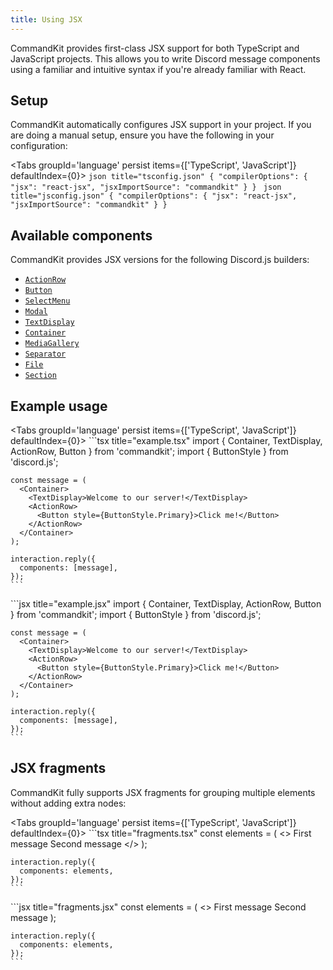 ```yaml
---
title: Using JSX
---
```



CommandKit provides first-class JSX support for both TypeScript and
JavaScript projects. This allows you to write Discord message
components using a familiar and intuitive syntax if you're already
familiar with React.

## Setup

CommandKit automatically configures JSX support in your project. If
you are doing a manual setup, ensure you have the following in your
configuration:

<Tabs groupId='language' persist items={['TypeScript', 'JavaScript']} defaultIndex={0}>
  <Tab value="TypeScript">
    ```json title="tsconfig.json"
    {
      "compilerOptions": {
        "jsx": "react-jsx",
        "jsxImportSource": "commandkit"
      }
    }
    ```
  </Tab>
  <Tab value="JavaScript">
    ```json title="jsconfig.json"
    {
      "compilerOptions": {
        "jsx": "react-jsx",
        "jsxImportSource": "commandkit"
      }
    }
    ```
  </Tab>
</Tabs>

## Available components

CommandKit provides JSX versions for the following Discord.js
builders:

- [`ActionRow`](./02-discord-components-v1/01-action-row.mdx)
- [`Button`](./02-discord-components-v1/02-button.mdx)
- [`SelectMenu`](./02-discord-components-v1/03-select-menu.mdx)
- [`Modal`](./02-discord-components-v1/04-modal.mdx)
- [`TextDisplay`](./03-discord-components-v2/01-text-display.mdx)
- [`Container`](./03-discord-components-v2/02-container.mdx)
- [`MediaGallery`](./03-discord-components-v2/03-media-gallery.mdx)
- [`Separator`](./03-discord-components-v2/04-separator.mdx)
- [`File`](./03-discord-components-v2/05-file.mdx)
- [`Section`](./03-discord-components-v2/06-section.mdx)

## Example usage

<Tabs groupId='language' persist items={['TypeScript', 'JavaScript']} defaultIndex={0}>
  <Tab value="TypeScript">
    ```tsx title="example.tsx"
    import { Container, TextDisplay, ActionRow, Button } from 'commandkit';
    import { ButtonStyle } from 'discord.js';

    const message = (
      <Container>
        <TextDisplay>Welcome to our server!</TextDisplay>
        <ActionRow>
          <Button style={ButtonStyle.Primary}>Click me!</Button>
        </ActionRow>
      </Container>
    );

    interaction.reply({
      components: [message],
    });
    ```

  </Tab>
  <Tab value="JavaScript">
    ```jsx title="example.jsx"
    import { Container, TextDisplay, ActionRow, Button } from 'commandkit';
    import { ButtonStyle } from 'discord.js';

    const message = (
      <Container>
        <TextDisplay>Welcome to our server!</TextDisplay>
        <ActionRow>
          <Button style={ButtonStyle.Primary}>Click me!</Button>
        </ActionRow>
      </Container>
    );

    interaction.reply({
      components: [message],
    });
    ```

  </Tab>
</Tabs>

## JSX fragments

CommandKit fully supports JSX fragments for grouping multiple elements
without adding extra nodes:

<Tabs groupId='language' persist items={['TypeScript', 'JavaScript']} defaultIndex={0}>
  <Tab value="TypeScript">
    ```tsx title="fragments.tsx"
    const elements = (
      <>
        <TextDisplay>First message</TextDisplay>
        <TextDisplay>Second message</TextDisplay>
      </>
    );

    interaction.reply({
      components: elements,
    });
    ```

  </Tab>
  <Tab value="JavaScript">
    ```jsx title="fragments.jsx"
    const elements = (
      <>
        <TextDisplay>First message</TextDisplay>
        <TextDisplay>Second message</TextDisplay>
      </>
    );

    interaction.reply({
      components: elements,
    });
    ```

  </Tab>
</Tabs>
